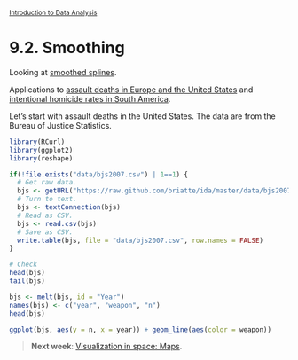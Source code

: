 <style>@import url(style.css);</style>
<small>[Introduction to Data Analysis](index.html)</small>

# 9.2. Smoothing

Looking at [smoothed splines](http://www.johnmarquess.com/?p=111).

Applications to [assault deaths in Europe and the United States](https://github.com/kjhealy/assault-deaths/blob/master/assault-2010.r) and [intentional homicide rates in South America](http://www.quantumforest.com/2012/02/revisiting-homicide-rates/).

Let's start with assault deaths in the United States. The data are from the Bureau of Justice Statistics.

```r
library(RCurl)
library(ggplot2)
library(reshape)

if(!file.exists("data/bjs2007.csv") | 1==1) {
  # Get raw data.
  bjs <- getURL("https://raw.github.com/briatte/ida/master/data/bjs2007.csv")
  # Turn to text.
  bjs <- textConnection(bjs)
  # Read as CSV.
  bjs <- read.csv(bjs)
  # Save as CSV.
  write.table(bjs, file = "data/bjs2007.csv", row.names = FALSE)
}

# Check 
head(bjs)
tail(bjs)
```

```r
bjs <- melt(bjs, id = "Year")
names(bjs) <- c("year", "weapon", "n")
head(bjs)

ggplot(bjs, aes(y = n, x = year)) + geom_line(aes(color = weapon))
```

> __Next week__: [Visualization in space: Maps](100_maps.html).
